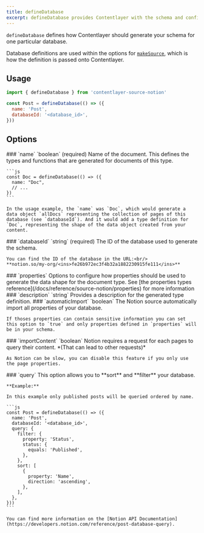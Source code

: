 ```yaml
---
title: defineDatabase
excerpt: defineDatabase provides Contentlayer with the schema and configuration when using local files as the content source.
---
```


`defineDatabase` defines how Contentlayer should generate your schema for one particular database.

Database definitions are used within the options for [`makeSource`](/docs/reference/source-notion/make-source), which is how the definition is passed onto Contentlayer.

## Usage

```js
import { defineDatabase } from 'contentlayer-source-notion'

const Post = defineDatabase(() => ({
  name: 'Post',
  databaseId: '<database_id>',
}))
```

## Options

<OptionsTable>
  <OptionTitle>
    ### `name`
    `boolean` (required)
  </OptionTitle>
  <OptionDescription>
    Name of the document. This defines the types and functions that are generated for documents of this type.

    ```js
    const Doc = defineDatabase(() => ({
      name: "Doc",
      // ...
    })
    ```

    In the usage example, the `name` was `Doc`, which would generate a data object `allDocs` representing the collection of pages of this database (see `databaseId`). And it would add a type definition for `Doc`, representing the shape of the data object created from your content.

  </OptionDescription>
  <OptionTitle>
    ### `databaseId`
    `string` (required)
  </OptionTitle>
  <OptionDescription>
    The ID of the database used to generate the schema.

    You can find the ID of the database in the URL:<br/>
    **notion.so/my-org/<ins>fe26b972ec3f4b32a1882230915fe111</ins>**

  </OptionDescription>
  <OptionTitle>
    ### `properties`

  </OptionTitle>
  <OptionDescription>
    Options to configure how properties should be used to generate the data shape for the document type. See [the properties types reference](/docs/reference/source-notion/properties) for more information
  </OptionDescription>
  <OptionTitle>
    ### `description`
    `string`
  </OptionTitle>
  <OptionDescription>
    Provides a description for the generated type definition.
  </OptionDescription>
  <OptionTitle>
    ### `automaticImport`
    `boolean`
  </OptionTitle>
  <OptionDescription>
    The Notion source automatically import all properties of your database.

    If thoses properties can contain sensitive information you can set this option to `true` and only properties defined in `properties` will be in your schema.

  </OptionDescription>
  <OptionTitle>
    ### `importContent`
    `boolean`
  </OptionTitle>
  <OptionDescription>
    Notion requires a request for each pages to query their content. *(That can lead to other requests)*

    As Notion can be slow, you can disable this feature if you only use the page properties.

  </OptionDescription>
  <OptionTitle>
    ### `query`

  </OptionTitle>
  <OptionDescription>
    This option allows you to **sort** and **filter** your database.

    **Example:**

    In this example only published posts will be queried ordered by name.

    ```js
    const Post = defineDatabase(() => ({
      name: 'Post',
      databaseId: '<database_id>',
      query: {
        filter: {
          property: 'Status',
          status: {
            equals: 'Published',
          },
        },
        sort: [
          {
            property: 'Name',
            direction: 'ascending',
          },
        ],
      },
    }))
    ```

    You can find more information on the [Notion API Documentation](https://developers.notion.com/reference/post-database-query).

  </OptionDescription>
</OptionsTable>
